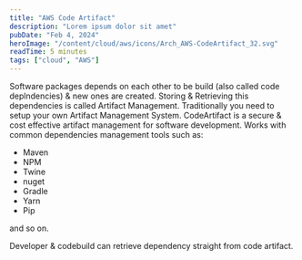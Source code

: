 ```yaml
---
title: "AWS Code Artifact"
description: "Lorem ipsum dolor sit amet"
pubDate: "Feb 4, 2024"
heroImage: "/content/cloud/aws/icons/Arch_AWS-CodeArtifact_32.svg"
readTime: 5 minutes
tags: ["cloud", "AWS"]
---
```



<Section
	link="intro"
	title="AWS Code Artifact Introduction"
	imageUrl="/content/cloud/aws/icons/Arch_AWS-CodeArtifact_32.svg"
/>
Software packages depends on each other to be build (also called code deplndencies)
& new ones are created. Storing & Retrieving this dependencies is called Artifact
Management. Traditionally you need to setup your own Artifact Management System.
CodeArtifact is a secure & cost effective artifact management for software development.
Works with common dependencies management tools such as:

- Maven
- NPM
- Twine
- nuget
- Gradle
- Yarn
- Pip

and so on.

Developer & codebuild can retrieve dependency straight from code artifact.
